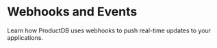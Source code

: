 # Webhooks and Events

Learn how ProductDB uses webhooks to push real-time updates to your applications.

<CardSection id="Webhooks">

  <Card
    title="Webhooks Overview"
    to="/guides/capabilities/webhooks/webhooks-overview"
  />
  <Card
    title="Set Up Webhooks to Receive Real-time Updates"
    to="/guides/capabilities/webhooks/webhooks-and-events"
  />
  <Card
    title="View Webhook Events List"
    to="/guides/capabilities/webhooks/webhook-events"
  />
  <Card
    title="Verify Webhooks"
    to="/guides/capabilities/webhooks/signatures"
  />
</CardSection>

<head>
  <title>Webhooks and Events Guide</title>
  <meta name="description" content="Explore the use of webhooks in ProductDB's capabilities. Follow our guide for effective webhook implementation and management."/>
</head>
